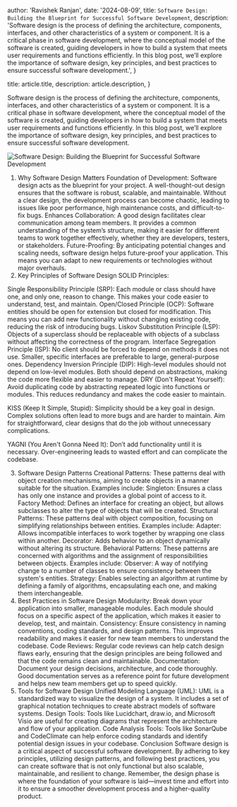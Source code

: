 
  author: 'Ravishek Ranjan',
  date: '2024-08-09',
  title: `Software Design: Building the Blueprint for Successful Software Development`,
  description:
    'Software design is the process of defining the architecture, components, interfaces, and other characteristics of a system or component. It is a critical phase in software development, where the conceptual model of the software is created, guiding developers in how to build a system that meets user requirements and functions efficiently. In this blog post, we’ll explore the importance of software design, key principles, and best practices to ensure successful software development.',
}

  title: article.title,
  description: article.description,
}


Software design is the process of defining the architecture, components, interfaces, and other characteristics of a system or component. It is a critical phase in software development, where the conceptual model of the software is created, guiding developers in how to build a system that meets user requirements and functions efficiently. In this blog post, we’ll explore the importance of software design, key principles, and best practices to ensure successful software development.

<Image
  src={SoftwareDesignBuildingTheBlueprintForSuccessfulDoftwareDevelopment}
  alt="Software Design: Building the Blueprint for Successful Software Development"
/>

1. Why Software Design Matters
   Foundation of Development: Software design acts as the blueprint for your project. A well-thought-out design ensures that the software is robust, scalable, and maintainable. Without a clear design, the development process can become chaotic, leading to issues like poor performance, high maintenance costs, and difficult-to-fix bugs.
   Enhances Collaboration: A good design facilitates clear communication among team members. It provides a common understanding of the system’s structure, making it easier for different teams to work together effectively, whether they are developers, testers, or stakeholders.
   Future-Proofing: By anticipating potential changes and scaling needs, software design helps future-proof your application. This means you can adapt to new requirements or technologies without major overhauls.
2. Key Principles of Software Design
   SOLID Principles:

Single Responsibility Principle (SRP): Each module or class should have one, and only one, reason to change. This makes your code easier to understand, test, and maintain.
Open/Closed Principle (OCP): Software entities should be open for extension but closed for modification. This means you can add new functionality without changing existing code, reducing the risk of introducing bugs.
Liskov Substitution Principle (LSP): Objects of a superclass should be replaceable with objects of a subclass without affecting the correctness of the program.
Interface Segregation Principle (ISP): No client should be forced to depend on methods it does not use. Smaller, specific interfaces are preferable to large, general-purpose ones.
Dependency Inversion Principle (DIP): High-level modules should not depend on low-level modules. Both should depend on abstractions, making the code more flexible and easier to manage.
DRY (Don't Repeat Yourself): Avoid duplicating code by abstracting repeated logic into functions or modules. This reduces redundancy and makes the code easier to maintain.

KISS (Keep It Simple, Stupid): Simplicity should be a key goal in design. Complex solutions often lead to more bugs and are harder to maintain. Aim for straightforward, clear designs that do the job without unnecessary complications.

YAGNI (You Aren't Gonna Need It): Don’t add functionality until it is necessary. Over-engineering leads to wasted effort and can complicate the codebase.

3. Software Design Patterns
   Creational Patterns: These patterns deal with object creation mechanisms, aiming to create objects in a manner suitable for the situation. Examples include:
   Singleton: Ensures a class has only one instance and provides a global point of access to it.
   Factory Method: Defines an interface for creating an object, but allows subclasses to alter the type of objects that will be created.
   Structural Patterns: These patterns deal with object composition, focusing on simplifying relationships between entities. Examples include:
   Adapter: Allows incompatible interfaces to work together by wrapping one class within another.
   Decorator: Adds behavior to an object dynamically without altering its structure.
   Behavioral Patterns: These patterns are concerned with algorithms and the assignment of responsibilities between objects. Examples include:
   Observer: A way of notifying change to a number of classes to ensure consistency between the system's entities.
   Strategy: Enables selecting an algorithm at runtime by defining a family of algorithms, encapsulating each one, and making them interchangeable.
4. Best Practices in Software Design
   Modularity: Break down your application into smaller, manageable modules. Each module should focus on a specific aspect of the application, which makes it easier to develop, test, and maintain.
   Consistency: Ensure consistency in naming conventions, coding standards, and design patterns. This improves readability and makes it easier for new team members to understand the codebase.
   Code Reviews: Regular code reviews can help catch design flaws early, ensuring that the design principles are being followed and that the code remains clean and maintainable.
   Documentation: Document your design decisions, architecture, and code thoroughly. Good documentation serves as a reference point for future development and helps new team members get up to speed quickly.
5. Tools for Software Design
   Unified Modeling Language (UML): UML is a standardized way to visualize the design of a system. It includes a set of graphical notation techniques to create abstract models of software systems.
   Design Tools: Tools like Lucidchart, draw.io, and Microsoft Visio are useful for creating diagrams that represent the architecture and flow of your application.
   Code Analysis Tools: Tools like SonarQube and CodeClimate can help enforce coding standards and identify potential design issues in your codebase.
   Conclusion
   Software design is a critical aspect of successful software development. By adhering to key principles, utilizing design patterns, and following best practices, you can create software that is not only functional but also scalable, maintainable, and resilient to change. Remember, the design phase is where the foundation of your software is laid—invest time and effort into it to ensure a smoother development process and a higher-quality product.
